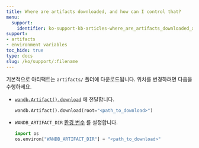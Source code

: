 ```yaml
---
title: Where are artifacts downloaded, and how can I control that?
menu:
  support:
    identifier: ko-support-kb-articles-where_are_artifacts_downloaded_and_how_can_i_control_that
support:
- artifacts
- environment variables
toc_hide: true
type: docs
slug: /ko/support/:filename
---
```


기본적으로 아티팩트는 `artifacts/` 폴더에 다운로드됩니다. 위치를 변경하려면 다음을 수행하세요.

- [`wandb.Artifact().download`](/ko/ref/python/public-api/api) 에 전달합니다.

    ```python
    wandb.Artifact().download(root="<path_to_download>")
    ```

- `WANDB_ARTIFACT_DIR` [환경 변수](/ko/guides/models/track/environment-variables) 를 설정합니다.

    ```python
    import os
    os.environ["WANDB_ARTIFACT_DIR"] = "<path_to_download>"
    ```
